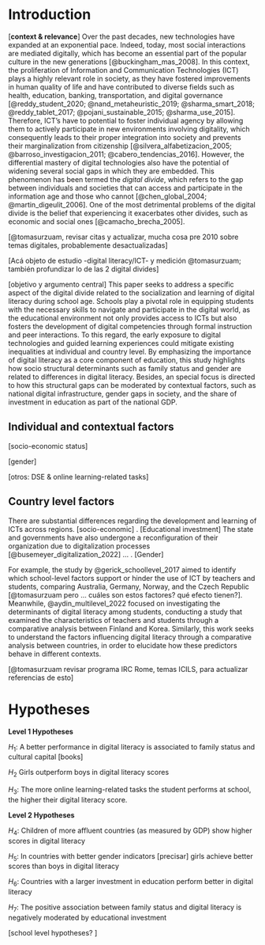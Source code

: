 # Introduction

[**context & relevance**] Over the past decades, new technologies have expanded at an exponential pace. Indeed, today, most social interactions are mediated digitally, which has become an essential part of the popular culture in the new generations [@buckingham_mas_2008]. In this context, the proliferation of Information and Communication Technologies (ICT) plays a highly relevant role in society, as they have fostered improvements in human quality of life  and have contributed to diverse fields such as health, education, banking, transportation, and digital governance [@reddy_student_2020; @nand_metaheuristic_2019; @sharma_smart_2018; @reddy_tablet_2017; @pojani_sustainable_2015; @sharma_use_2015]. Therefore, ICT's have to potential to foster individual agency by allowing them to actively participate in new environments involving digitality, which consequently leads to their proper integration into society and prevents their marginalization from citizenship [@silvera_alfabetizacion_2005; @barroso_investigacion_2011; @cabero_tendencias_2016]. However, the differential mastery of digital technologies also have the potential of widening several social gaps in which they are embedded. This phenomenon has been termed the _digital divide_, which refers to the gap between individuals and societies that can access and participate in the information age and those who cannot [@chen_global_2004; @martin_digeulit_2006]. One of the most detrimental problems of the digital divide is the belief that experiencing it exacerbates other divides, such as economic and social ones [@camacho_brecha_2005].

[@tomasurzuam, revisar citas y actualizar, mucha cosa pre 2010 sobre temas digitales, probablemente desactualizadas]

[Acá objeto de estudio -digital literacy/ICT- y medición @tomasurzuam; también profundizar lo de las 2 digital divides]

[objetivo y argumento central] This paper seeks to address a specific aspect of the digital divide related to the socialization and learning of digital literacy during school age. Schools play a pivotal role in equipping students with the necessary skills to navigate and participate in the digital world, as the educational environment not only provides access to ICTs but also fosters the development of digital competencies through formal instruction and peer interactions. To this regard, the early exposure to digital technologies and guided learning experiences could mitigate existing inequalities at individual and country level. By emphasizing the importance of digital literacy as a core component of education, this study highlights how socio structural determinants such as family status and gender are related to differences in digital literacy. Besides, an special focus is directed to how this structural gaps can be moderated by contextual factors, such as national digital infrastructure, gender gaps in society, and the share of investment in education as part of the national GDP.  

## Individual and contextual factors

[socio-economic status]

[gender]

[otros: DSE & online learning-related tasks]

## Country level factors

There are substantial differences regarding the development and learning of ICTs across regions. [socio-economic] . [Educational investment] The state and governments have also undergone a reconfiguration of their organization due to digitalization processes [@busemeyer_digitalization_2022] ... .  [Gender]

For example, the study by @gerick_schoollevel_2017 aimed to identify which school-level factors support or hinder the use of ICT by teachers and students, comparing Australia, Germany, Norway, and the Czech Republic [@tomasurzuam pero ... cuáles son estos factores? qué efecto tienen?]. Meanwhile, @aydin_multilevel_2022 focused on investigating the determinants of digital literacy among students, conducting a study that examined the characteristics of teachers and students through a comparative analysis between Finland and Korea. Similarly, this work seeks to understand the factors influencing digital literacy through a comparative analysis between countries, in order to elucidate how these predictors behave in different contexts. 

[@tomasurzuam revisar programa IRC Rome, temas ICILS, para actualizar referencias de esto]

# Hypotheses

**Level 1 Hypotheses**

$H_1$: A better performance in digital literacy is associated to family status and cultural capital [books] 

$H_2$ Girls outperform boys in digital literacy scores

$H_3$: The more online learning-related tasks the student performs at school, the higher their digital literacy score.

**Level 2 Hypotheses**

$H_4$: Children of more affluent countries (as measured by GDP) show higher scores in digital literacy 

$H_5$: In countries with better gender indicators [precisar] girls achieve better scores than boys in digital literacy

$H_6$: Countries with a larger investment in education perform better in digital literacy

$H_7$: The positive association between family status and digital literacy is negatively moderated by educational investment

[school level hypotheses? ]


